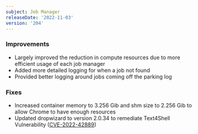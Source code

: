 ```yaml
---
subject: Job Manager
releaseDate: '2022-11-03'
version: '204'
---
```


### Improvements

* Largely improved the reduction in compute resources due to more efficient usage of each job manager
* Added more detailed logging for when a job not found
* Provided better logging around jobs coming off the parking log

### Fixes

* Increased container memory to 3.256 Gib and shm size to 2.256 Gib to allow Chrome to have enough resources
* Updated dropwizard to version 2.0.34 to remediate Text4Shell Vulnerability ([CVE-2022-42889](https://sysdig.com/blog/cve-2022-42889-text4shell/))
